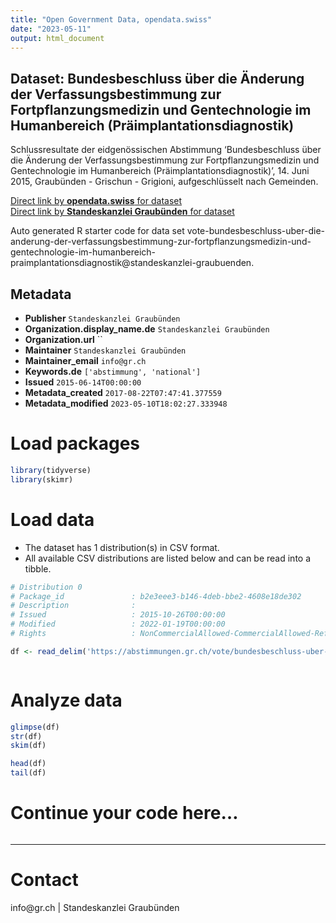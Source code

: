 ```yaml
---
title: "Open Government Data, opendata.swiss"
date: "2023-05-11"
output: html_document
---
```


## Dataset: Bundesbeschluss über die Änderung der Verfassungsbestimmung zur Fortpflanzungsmedizin und Gentechnologie im Humanbereich (Präimplantationsdiagnostik)

Schlussresultate der eidgenössischen Abstimmung 'Bundesbeschluss über die Änderung der Verfassungsbestimmung zur Fortpflanzungsmedizin und Gentechnologie im Humanbereich (Präimplantationsdiagnostik)', 14. Juni 2015, Graubünden - Grischun - Grigioni, aufgeschlüsselt nach Gemeinden.

[Direct link by **opendata.swiss** for dataset](https://opendata.swiss/de/dataset/bundesbeschluss-uber-die-anderung-der-verfassungsbestimmung-zur-fortpflanzungsmedizin-und-gente)<br>
[Direct link by **Standeskanzlei Graubünden** for dataset](https://abstimmungen.gr.ch/vote/bundesbeschluss-uber-die-anderung-der-verfassungsbestimmung-zur-fortpflanzungsmedizin-und-gentechnologie-im-humanbereich-praimplantationsdiagnostik/data)

Auto generated R starter code for data set vote-bundesbeschluss-uber-die-anderung-der-verfassungsbestimmung-zur-fortpflanzungsmedizin-und-gentechnologie-im-humanbereich-praimplantationsdiagnostik@standeskanzlei-graubuenden.

## Metadata

- **Publisher** `Standeskanzlei Graubünden`
- **Organization.display_name.de** `Standeskanzlei Graubünden`
- **Organization.url** ``
- **Maintainer** `Standeskanzlei Graubünden`
- **Maintainer_email** `info@gr.ch`
- **Keywords.de** `['abstimmung', 'national']`
- **Issued** `2015-06-14T00:00:00`
- **Metadata_created** `2017-08-22T07:47:41.377559`
- **Metadata_modified** `2023-05-10T18:02:27.333948`


# Load packages

```r

library(tidyverse)
library(skimr)

```

# Load data

-   The dataset has 1 distribution(s) in CSV format.
-   All available CSV distributions are listed below and can be read into a tibble.

```r

# Distribution 0
# Package_id               : b2e3eee3-b146-4deb-bbe2-4608e18de302
# Description              : 
# Issued                   : 2015-10-26T00:00:00
# Modified                 : 2022-01-19T00:00:00
# Rights                   : NonCommercialAllowed-CommercialAllowed-ReferenceRequired

df <- read_delim('https://abstimmungen.gr.ch/vote/bundesbeschluss-uber-die-anderung-der-verfassungsbestimmung-zur-fortpflanzungsmedizin-und-gentechnologie-im-humanbereich-praimplantationsdiagnostik/data-csv')



```

# Analyze data

```r

glimpse(df)
str(df)
skim(df)

head(df)
tail(df)

```

# Continue your code here...

```r

```

------------------------------------------------------------------------

# Contact

info@gr.ch | Standeskanzlei Graubünden
